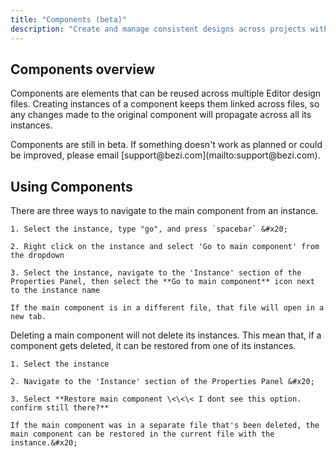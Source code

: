 ```yaml
---
title: "Components (beta)"
description: "Create and manage consistent designs across projects with connected elements."
---
```


## Components overview

Components are elements that can be reused across multiple Editor design files. Creating instances of a component keeps them linked across files, so any changes made to the original component will propagate across all its instances.&#x20;

<Info>
  Components are still in beta. If something doesn't work as planned or could be improved, please email [support@bezi.com](mailto:support@bezi.com).&#x20;
</Info>

## Using Components

<AccordionGroup>
  <Accordion title="Creating a component" defaultOpen={false} />

  <Accordion title="Creating an instance of a component" defaultOpen={false} />

  <Accordion title="Unlinking an instance" defaultOpen={false} />

  <Accordion title="Navigating to the main component from an instance" defaultOpen={false}>
    There are three ways to navigate to the main component from an instance.&#x20;

    1. Select the instance, type "go", and press `spacebar` &#x20;

    2. Right click on the instance and select 'Go to main component' from the dropdown

    3. Select the instance, navigate to the 'Instance' section of the Properties Panel, then select the **Go to main component** icon next to the instance name

    If the main component is in a different file, that file will open in a new tab.
  </Accordion>

  <Accordion title="Restoring a deleted component (no UI for this - error??)" defaultOpen={false}>
    Deleting a main component will not delete its instances. This mean that, if a component gets deleted, it can be restored from one of its instances.&#x20;

    1. Select the instance

    2. Navigate to the 'Instance' section of the Properties Panel &#x20;

    3. Select **Restore main component \<\<\< I dont see this option. confirm still there?**

    If the main component was in a separate file that's been deleted, the main component can be restored in the current file with the instance.&#x20;
  </Accordion>
</AccordionGroup>

##